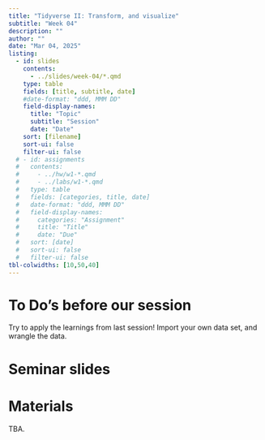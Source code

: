 ```yaml
---
title: "Tidyverse II: Transform, and visualize"
subtitle: "Week 04"
description: ""
author: ""
date: "Mar 04, 2025"
listing:
  - id: slides
    contents:
      - ../slides/week-04/*.qmd
    type: table
    fields: [title, subtitle, date]
    #date-format: "ddd, MMM DD"
    field-display-names:
      title: "Topic"
      subtitle: "Session"
      date: "Date"
    sort: [filename]
    sort-ui: false
    filter-ui: false
  # - id: assignments
  #   contents:
  #     - ../hw/w1-*.qmd
  #     - ../labs/w1-*.qmd
  #   type: table
  #   fields: [categories, title, date]
  #   date-format: "ddd, MMM DD"
  #   field-display-names:
  #     categories: "Assignment"
  #     title: "Title"
  #     date: "Due"
  #   sort: [date]
  #   sort-ui: false
  #   filter-ui: false
tbl-colwidths: [10,50,40]
---
```


# To Do's before our session

Try to apply the learnings from last session! Import your own data set, and wrangle the data.

# Seminar slides

::: {#slides}
:::

# Materials

TBA.
